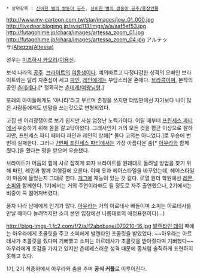  * 상위항목 : [[신비한 별의 쌍둥이 공주]], [[신비한 별의 쌍둥이 공주/등장인물]]

http://www.my-cartoon.com.tw/star/images/jew_01_000.jpg
http://livedoor.blogimg.jp/svsd113/imgs/a/a/aaf5ef53.jpg
http://futagohime.jp/chara/images/artessa_zoom_01.jpg
http://futagohime.jp/chara/images/artessa_zoom_04.jpg
アルテッサ/[[아르테사|Altezza(Altessa)]]

성우는 [[미즈하시 카오리]]/[[이용신]].

보석 나라의 [[공주]]. [[브라이트(신비한 별의 쌍둥이 공주)|브라이트]]의 [[여동생]]이다. 예의바르고 다정다감한 성격의 오빠인 브라이트와는 달리 자존심이 세고 [[파인(신비한 별의 쌍둥이 공주)|파인]], [[레인(신비한 별의 쌍둥이 공주)|레인]]에게는 부담스러운 존재다. [[브라더 콤플렉스|브라콤]]이며, 본작의 공인 [[츤데레]]다.[* 정확히는 [[츤데레/캐릭터#s-5|츤데레/여왕님형]].]

또래의 아이들에게도 '아나타'라고 부르며 존칭을 쓰지만 더빙판에선 자기보다 나이 많은 사람들에게도 반말을 쓰는것으로 변형되었다.

고집 센 어리광쟁이로 보기 쉽지만 사실 엄청난 노력가이다. 어릴 때부터 [[신비한 별의 쌍둥이 공주/프린세스 파티|프린세스 파티]]에서 우승하기 위해 몸을 갈고닦아왔다. 그래서인지 거의 모든 것을 평균 이상으로 잘하지만, 프린세스 파티 때마다 파인과 레인의 방해[* 둘다 고의는 아니었다.]로 우승에 번번히 실패한다. 그러나 [[신비한 별의 쌍둥이 공주/프린세스 파티#s-7|7번째 프린세스 파티]]에서는 가장 아름다운 춤[* [[아우라#s-1.2.3|아우라]]와 함께 췄다.]을 췄다는 평을 받으며 우승했다. 

브라이트가 어둠의 힘에 사로 잡히게 되자 브라이트를 원래대로 돌려낼 방법을 찾기 위해 파인, 레인과 함께 여행길에 오른다. 이때 옷과 헤어스타일을 바꾸었는데, 헤어스타일이 마음에 들었는지 그대로 한다. [[개그]]에 재능이 있는 것 같다. 로열 원더 학원에선 [[레몬#s-4.1|레몬]], [[소피#s-1.3|소피]]와 함께한다. 1기에서는 거의 주연이라해도 될 정도로 자주 출연했으나, 2기에서는 비중이 뚝 떨어져버렸다.

풍차 나라 남매에게 인기가 많다. [[아우라#s-1.2.3|아우라]]는 거의 아르테사 빠돌이며 소피는 아르테사를 만날 때마다 놀려먹지만 소피 본인 입장에선 나름대로의 애정표현이다(...)

http://blog-imgs-1.fc2.com/f/2/a/f2abnbase/070210-16.jpg
[[밸런타인 데이|발렌타인 데이]] 때에는 아우라에게 초콜릿을 주고 소피에게 발렌타인 초콜릿을 받았었다. ~~아우라는 아르테사가 초콜릿을 줬다며 기뻐했고 소피는 아르테사가 초콜릿을 받아줬다며 기뻐했다~~ 아우라에게 호감을 가지고 있지만 츤데레스러운 성격 때문에 좀처럼 솔직하게 표현하지 못하고 있다. 

1기, 2기 최종화에서 아우라와 춤을 추며 '''공식 커플'''로 이루어진다.
